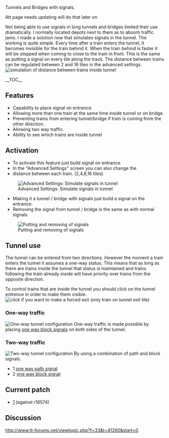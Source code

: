 Tunnels and Bridges with signals.

Att page needs updating will do that later on

Not being able to use signals in long tunnels and bridges limited their use dramatically.
I normally located depots next to them as to absorb traffic jams.
I made a solution now that simulates signals in the tunnel.
The working is quite simple.
Every time after a train enters the tunnel, it becomes invisible for the train behind it.
When the train behind is faster it will be stopped when coming to close to the train in front.
This is the same as putting a signal on every tile along the track.
The distance between trains can be regulated between 2 and 16 tiles in the advanced settings.
[[File:en/Dist.png|frame|simulation of distance between trains inside tunnel]]

__TOC__


== Features ==

* Capability to place signal on entrance.
* Allowing more than one train at the same time inside tunnel or on bridge.
* Preventing trains from entering tunnel/bridge if train is coming from the other direction.
* Allowing two way traffic.
* Ability to see which trains are inside tunnel

== Activation ==

* To activate this feature just build signal on entrance.
* In the "Advanced Settings" screen you can also change the
* distance between each train. (2,4,8,16 tiles)
[[File:en/Advset.png|frame|Advanced Settings: Simulate signals in tunnel]]
















* Making it a tunnel / bridge with signals just build a signal on the entrance.
* Removing the signal from tunnel / bridge is the same as with normal signals
[[File:en/Community/Patches/Put and remove signal.png|frame|Putting and removing of signals]]

== Tunnel use ==

The tunnel can be entered from two directions.
However the moment a train enters the tunnel it assumes a one-way status.
This means that as long as there are trains inside the tunnel that status is maintained and trains following the train already inside will have priority over trains from the opposite direction.

To control trains that are inside the tunnel you should click on the tunnel entrence in order to make them visible.
[[File:en/Click.png|frame|click if you want to make a forced exit (only train on tunnel exit tile)]]












=== One-way traffic ===
[[File:en/1way.png|frame|One-way tunnel configuration]]
One-way traffic is made possible by placing [[en/Manual/Signals#one-way-signals|one way block signals]] on both sides of the tunnel.








=== Two-way traffic ===
[[File:en/2way.png|frame|Two-way tunnel configuration]]
By using a combination of path and block signals.
* 1 [[en/Manual/Signals#path-signals|one way path signal]]
* 2 [[en/Manual/Signals#one-way-signals|one way block signal]]






== Current patch ==

* [http://www.tt-forums.net/download/file.php?id=112346] (against r16574)

== Discussion ==

http://www.tt-forums.net/viewtopic.php?f=33&t=41260&start=0